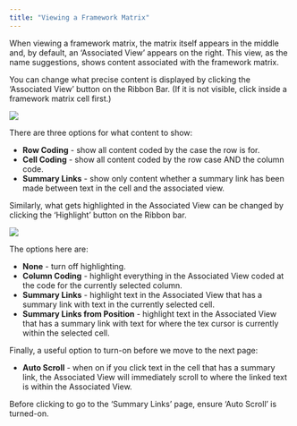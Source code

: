 ```yaml
---
title: "Viewing a Framework Matrix"
---
```


When viewing a framework matrix, the matrix itself appears in the middle and, by default, an 'Associated View' appears on the right. This view, as the name suggestions, shows content associated with the framework matrix.

You can change what precise content is displayed by clicking the 'Associated View' button on the Ribbon Bar. (If it is not visible, click inside a framework matrix cell first.)

![](../images/framework-associatedview.png)

There are three options for what content to show:

- **Row Coding** - show all content coded by the case the row is for.
- **Cell Coding** - show all content coded by the row case AND the column code.
- **Summary Links** - show only content whether a summary link has been made between text in the cell and the associated view.

Similarly, what gets highlighted in the Associated View can be changed by clicking the 'Highlight' button on the Ribbon bar.

![](../images/framework-highlight.png)

The options here are:

- **None** - turn off highlighting.
- **Column Coding** - highlight everything in the Associated View coded at the code for the currently selected column.
- **Summary Links** - highlight text in the Associated View that has a summary link with text in the currently selected cell.
- **Summary Links from Position** - highlight text in the Associated View that has a summary link with text for where the tex cursor is currently within the selected cell.

Finally, a useful option to turn-on before we move to the next page:

- **Auto Scroll** - when on if you click text in the cell that has a summary link, the Associated View will immediately scroll to where the linked text is within the Associated View.

::: instructions

Before clicking to go to the 'Summary Links' page, ensure 'Auto Scroll' is turned-on.

:::


